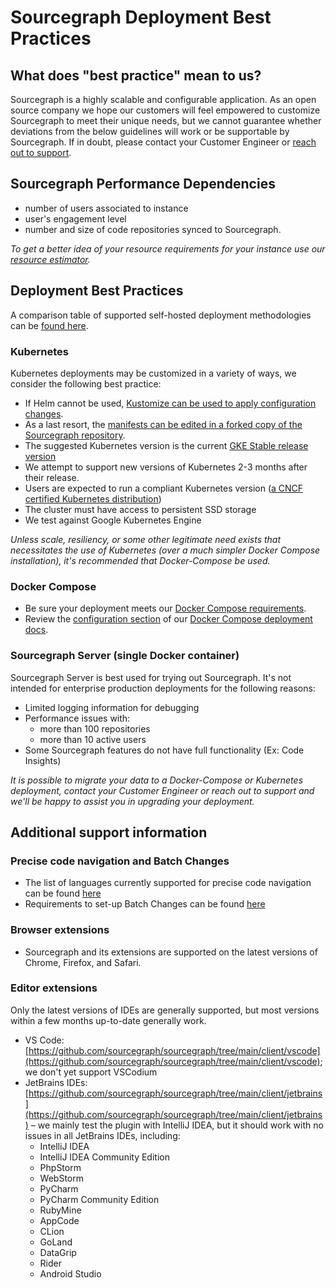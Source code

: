 # Sourcegraph Deployment Best Practices

## What does "best practice" mean to us?

Sourcegraph is a highly scalable and configurable application. As an open source company we hope our customers will feel empowered to customize Sourcegraph to meet their unique needs, but we cannot guarantee whether deviations from the below guidelines will work or be supportable by Sourcegraph. If in doubt, please contact your Customer Engineer or [reach out to support](https://sourcegraph.com/contact).

## Sourcegraph Performance Dependencies

- number of users associated to instance
- user's engagement level
- number and size of code repositories synced to Sourcegraph.

_To get a better idea of your resource requirements for your instance use our [resource estimator](/admin/deploy/resource_estimator)._

## Deployment Best Practices

A comparison table of supported self-hosted deployment methodologies can be [found here](/admin/deploy/#deployment-types).

### Kubernetes

Kubernetes deployments may be customized in a variety of ways, we consider the following best practice:

  -  If Helm cannot be used, [Kustomize can be used to apply configuration changes](/admin/deploy/kubernetes/kustomize).
  -  As a last resort, the [manifests can be edited in a forked copy of the Sourcegraph repository](/admin/deploy/kubernetes/).
- The suggested Kubernetes version is the current [GKE Stable release version](https://cloud.google.com/kubernetes-engine/docs/release-notes-stable)
- We attempt to support new versions of Kubernetes 2-3 months after their release.
- Users are expected to run a compliant Kubernetes version ([a CNCF certified Kubernetes distribution](https://github.com/cncf/k8s-conformance))
- The cluster must have access to persistent SSD storage
- We test against Google Kubernetes Engine

_Unless scale, resiliency, or some other legitimate need exists that necessitates the use of Kubernetes (over a much simpler Docker Compose installation), it's recommended that Docker-Compose be used._

### Docker Compose

- Be sure your deployment meets our [Docker Compose requirements](/admin/deploy/docker-compose/#requirements).
- Review the [configuration section](/admin/deploy/docker-compose/#configuration) of our [Docker Compose deployment docs](/admin/deploy/docker-compose/).

### Sourcegraph Server (single Docker container)

Sourcegraph Server is best used for trying out Sourcegraph. It's not intended for enterprise production deployments for the following reasons:

- Limited logging information for debugging
- Performance issues with:
  - more than 100 repositories
  - more than 10 active users
- Some Sourcegraph features do not have full functionality (Ex: Code Insights)

_It is possible to migrate your data to a Docker-Compose or Kubernetes deployment, contact your Customer Engineer or reach out to support and we'll be happy to assist you in upgrading your deployment._

## Additional support information

### Precise code navigation and Batch Changes

- The list of languages currently supported for precise code navigation can be found [here](/code-search/code-navigation/auto_indexing)
- Requirements to set-up Batch Changes can be found [here](/batch_changes/references/requirements)

### Browser extensions

- Sourcegraph and its extensions are supported on the latest versions of Chrome, Firefox, and Safari.

### Editor extensions

Only the latest versions of IDEs are generally supported, but most versions within a few months up-to-date generally work.

- VS Code: [https://github.com/sourcegraph/sourcegraph/tree/main/client/vscode](https://github.com/sourcegraph/sourcegraph/tree/main/client/vscode); we don't yet support VSCodium
- JetBrains IDEs: [https://github.com/sourcegraph/sourcegraph/tree/main/client/jetbrains](https://github.com/sourcegraph/sourcegraph/tree/main/client/jetbrains) – we mainly test the plugin with IntelliJ IDEA, but it should work with no issues in all JetBrains IDEs, including:
  - IntelliJ IDEA
  - IntelliJ IDEA Community Edition
  - PhpStorm
  - WebStorm
  - PyCharm
  - PyCharm Community Edition
  - RubyMine
  - AppCode
  - CLion
  - GoLand
  - DataGrip
  - Rider
  - Android Studio
